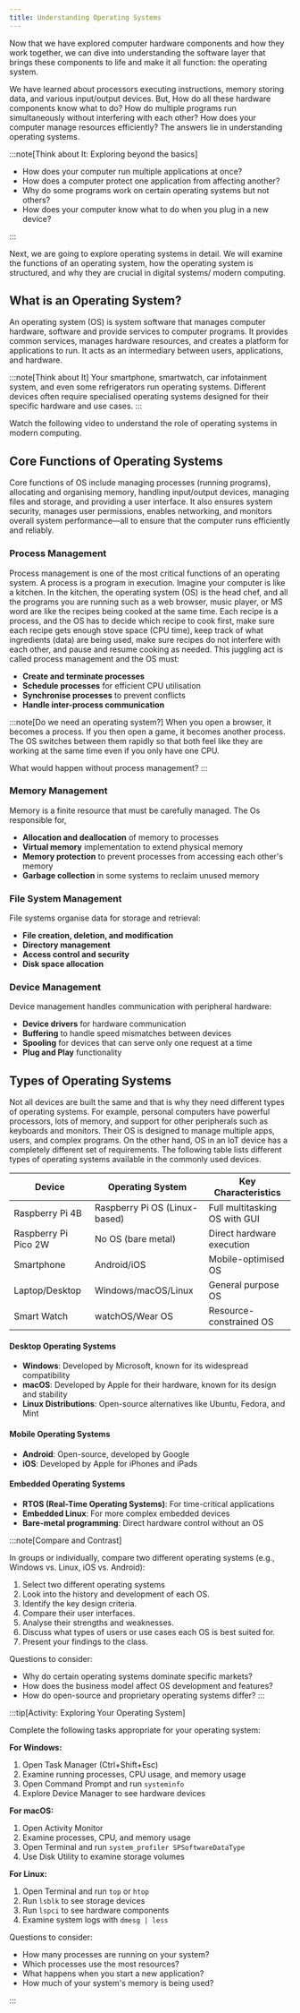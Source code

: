 ```yaml
---
title: Understanding Operating Systems
---
```



Now that we have explored computer hardware components and how they work together, we can dive into understanding the software layer that brings these components to life and make it all function: the operating system.

We have learned about processors executing instructions, memory storing data, and various input/output devices. But, How do all these hardware components know what to do? How do multiple programs run simultaneously without interfering with each other? How does your computer manage resources efficiently? The answers lie in understanding operating systems.

:::note[Think about It: Exploring beyond the basics]

- How does your computer run multiple applications at once?
- How does a computer protect one application from affecting another?
- Why do some programs work on certain operating systems but not others?
- How does your computer know what to do when you plug in a new device?
  
:::

Next, we are going to explore operating systems in detail. We will examine the functions of an operating system, how the operating system is structured, and why they are crucial in digital systems/ modern computing.

## What is an Operating System?

An operating system (OS) is system software that manages computer hardware, software and provide services to computer programs. It provides common services, manages hardware resources, and creates a platform for applications to run. It acts as an intermediary between users, applications, and hardware.

:::note[Think about It]
Your smartphone, smartwatch, car infotainment system, and even some refrigerators run operating systems. Different devices often require specialised operating systems designed for their specific hardware and use cases.
:::

Watch the following video to understand the role of operating systems in modern computing.

<div class='not-content'>
  <YouTube id='fkGCLIQx1MI' params='fs=1&modestbranding=1&rel=0&autoplay=1' />
</div>


## Core Functions of Operating Systems
Core functions of OS include managing processes (running programs), allocating and organising memory, handling input/output devices, managing files and storage, and providing a user interface. It also ensures system security, manages user permissions, enables networking, and monitors overall system performance—all to ensure that the computer runs efficiently and reliably.

### Process Management

Process management is one of the most critical functions of an operating system. A process is a program in execution. Imagine your computer is like a kitchen. In the kitchen, the operating system (OS) is the head chef, and all the programs you are running such as a web browser, music player, or MS word are like the recipes being cooked at the same time. Each recipe is a process, and the OS has to decide which recipe to cook first, make sure each recipe gets enough stove space (CPU time), keep track of what ingredients (data) are being used, make sure recipes do not interfere with each other, and pause and resume cooking as needed. This juggling act is called process management and the OS must:

- **Create and terminate processes**
- **Schedule processes** for efficient CPU utilisation
- **Synchronise processes** to prevent conflicts
- **Handle inter-process communication**

:::note[Do we need an operating system?]
When you open a browser, it becomes a process. If you then open a game, it becomes another process. The OS switches between them rapidly so that both feel like they are working at the same time even if you only have one CPU.

What would happen without process management?
:::

### Memory Management

Memory is a finite resource that must be carefully managed. The Os responsible for, 

- **Allocation and deallocation** of memory to processes
- **Virtual memory** implementation to extend physical memory
- **Memory protection** to prevent processes from accessing each other's memory
- **Garbage collection** in some systems to reclaim unused memory

### File System Management

File systems organise data for storage and retrieval:

- **File creation, deletion, and modification**
- **Directory management**
- **Access control and security**
- **Disk space allocation**

### Device Management

Device management handles communication with peripheral hardware:

- **Device drivers** for hardware communication
- **Buffering** to handle speed mismatches between devices
- **Spooling** for devices that can serve only one request at a time
- **Plug and Play** functionality

## Types of Operating Systems

Not all devices are built the same and that is why they need different types of operating systems. For example, personal computers have powerful processors, lots of memory, and support for other peripherals such as keyboards and monitors. Their OS is designed to manage multiple apps, users, and complex programs. On the other hand, OS in an IoT device has a completely different set of requirements.  The following table lists different types of operating systems available in the commonly used devices. 

| Device               | Operating System              | Key Characteristics           |
| -------------------- | ----------------------------- | ----------------------------- |
| Raspberry Pi 4B      | Raspberry Pi OS (Linux-based) | Full multitasking OS with GUI |
| Raspberry Pi Pico 2W | No OS (bare metal)            | Direct hardware execution     |
| Smartphone           | Android/iOS                   | Mobile-optimised OS           |
| Laptop/Desktop       | Windows/macOS/Linux           | General purpose OS            |
| Smart Watch          | watchOS/Wear OS               | Resource-constrained OS       |

#### Desktop Operating Systems

- **Windows**: Developed by Microsoft, known for its widespread compatibility
- **macOS**: Developed by Apple for their hardware, known for its design and stability
- **Linux Distributions**: Open-source alternatives like Ubuntu, Fedora, and Mint

#### Mobile Operating Systems

- **Android**: Open-source, developed by Google
- **iOS**: Developed by Apple for iPhones and iPads

#### Embedded Operating Systems

- **RTOS (Real-Time Operating Systems)**: For time-critical applications
- **Embedded Linux**: For more complex embedded devices
- **Bare-metal programming**: Direct hardware control without an OS


:::note[Compare and Contrast]

In groups or individually, compare two different operating systems (e.g., Windows vs. Linux, iOS vs. Android):

1. Select two different operating systems 
2. Look into the history and development of each OS.
3. Identify the key design criteria.
4. Compare their user interfaces.
5. Analyse their strengths and weaknesses.
6. Discuss what types of users or use cases each OS is best suited for.
7. Present your findings to the class.

Questions to consider:
- Why do certain operating systems dominate specific markets?
- How does the business model affect OS development and features?
- How do open-source and proprietary operating systems differ?
:::



:::tip[Activity: Exploring Your Operating System]

Complete the following tasks appropriate for your operating system:

**For Windows:**
1. Open Task Manager (Ctrl+Shift+Esc)
2. Examine running processes, CPU usage, and memory usage
3. Open Command Prompt and run `systeminfo`
4. Explore Device Manager to see hardware devices

**For macOS:**
1. Open Activity Monitor
2. Examine processes, CPU, and memory usage
3. Open Terminal and run `system_profiler SPSoftwareDataType`
4. Use Disk Utility to examine storage volumes

**For Linux:**
1. Open Terminal and run `top` or `htop`
2. Run `lsblk` to see storage devices
3. Run `lspci` to see hardware components
4. Examine system logs with `dmesg | less`

Questions to consider:
- How many processes are running on your system?
- Which processes use the most resources?
- What happens when you start a new application?
- How much of your system's memory is being used?
  
:::